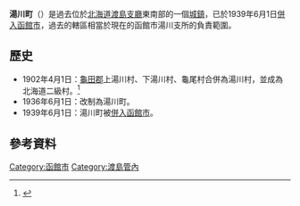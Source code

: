 {{日本町村 (廢除)
| 自治體名=湯川
| 町村=町
| 町村章=
| 日文原名=湯川町
| 平假名=ゆのかわちょう
| 羅馬字拼音=Yunokawa-chō
| 都道府縣=北海道
| 廢除時間=1939年6月1日
| 廢除理由=[[編入合併|編入合併]] 
| 廢除時處置='''湯川町''' → [[函館市|函館市]]
| 現在自治體=函館市
| 支廳=渡島支廳
| 郡=龜田郡
| 編號=
| 面積=
| 邊界未定=
| 人口=
| 統計時間=
| 自治體=
| 樹=
| 花=
| 鳥=
| 其他象徵物=
| 其他象徵=
| 郵遞區號=
| 所在地=
| 電話號碼=
| 外部連結=
| 經度=
| 緯度=
| 地圖=
| 註記=
}}
'''湯川町'''（{{jpn|j=湯川町|hg=ゆのかわちょう|rm=Yunokawa chō|f=y}}）是過去位於[[北海道|北海道]][[渡島支廳|渡島支廳]]東南部的一個[[城鎮|城鎮]]，已於1939年6月1日[[市町村合併|併入]][[函館市|函館市]]，過去的轄區相當於現在的函館市湯川支所的負責範圍。

==歷史==
* 1902年4月1日：[[龜田郡|龜田郡]]上湯川村、下湯川村、龜尾村合併為湯川村，並成為北海道二級村。<ref>{{Cite web|url=http://homepage1.nifty.com/ishato/tiri/sityoson/01hokkai/01_hokkai11.htm#osima |title=市町村的變遷 - 北海道［道央・道南］ |publisher=ISSIE |accessdate=2008年3月17日 |language=ja |deadurl=yes |archiveurl=https://web.archive.org/web/20090930122953/http://homepage1.nifty.com/ishato/tiri/sityoson/01hokkai/01_hokkai11.htm |archivedate=2009年9月30日 }}</ref>
* 1936年6月1日：改制為湯川町。
* 1939年6月1日：湯川町被[[市町村合併|併入]][[函館市|函館市]]。

==參考資料==
<div class="references-small">
<references />

{{渡島支廳}}

[[Category:函館市|Category:函館市]]
[[Category:渡島管內|Category:渡島管內]]